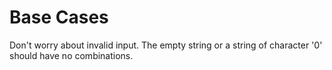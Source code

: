 <!--title={Alphabet or Numbers}-->
<!--concepts={}-->

# Base Cases
Don't worry about invalid input.
The empty string or a string of character '0' should have no combinations.
